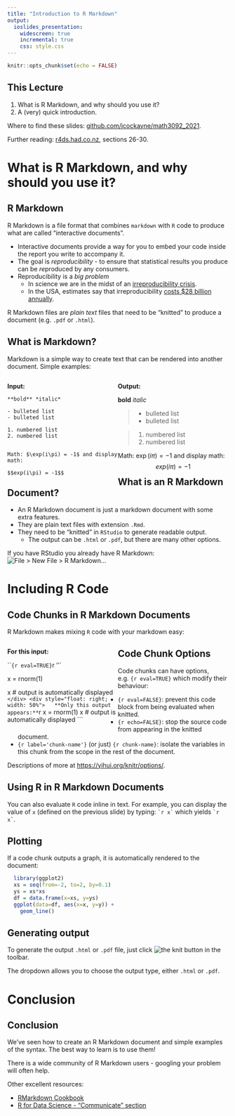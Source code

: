 ```yaml
---
title: "Introduction to R Markdown"
output: 
  ioslides_presentation:
    widescreen: true
    incremental: true
    css: style.css
---
```


```r
knitr::opts_chunk$set(echo = FALSE)
```

## This Lecture {.build}

1. What is R Markdown, and why should you use it?
2. A (very) quick introduction.

Where to find these slides: [github.com/jcockayne/math3092_2021](https://github.com/jcockayne/math3092_2021).

Further reading: [r4ds.had.co.nz](https://r4ds.had.co.nz/communicate-intro.html), 
sections 26-30.

# What is R Markdown, and why should you use it?

## R Markdown {.build}

R Markdown is a file format that combines `markdown` with `R` code to produce what
are called "interactive documents".

* Interactive documents provide a way for you to embed your code inside the report
you write to accompany it.
* The goal is *reproducibility* - to ensure that statistical results you produce
can be *re*produced by any consumers.
* Reproducibility is a *big problem* 
  - In science we are in the midst of an [irreproducibility crisis](https://doi.org/10.1038/533452a).
  - In the USA, estimates say that irreproducibility [costs $28 billion annually](https://doi.org/10.1371/journal.pbio.1002626).
  
R Markdown files are *plain text* files that need to be "knitted" to produce a document
(e.g. `.pdf` or `.html`).

## What is Markdown? {.build}

Markdown is a simple way to create text that can be rendered into another document.
Simple examples:

<div style="float: left; width: 50%">
**Input:**
```
**bold** *italic*

- bulleted list
- bulleted list

1. numbered list
2. numbered list


Math: $\exp(i\pi) = -1$ and display math:

$$exp(i\pi) = -1$$
```
</div>
<div style="float: right; width: 50%">
**Output:**

**bold** *italic*

> - bulleted list
> - bulleted list

> 1. numbered list
> 2. numbered list

Math: $\exp(i\pi) = -1$ and display math:
$$exp(i\pi) = -1$$
</div>

## What is an R Markdown Document? {.build}

* An R Markdown document is just a markdown document with some extra features.
* They are plain text files with extension `.Rmd`.
* They need to be "knitted" in `RStudio` to generate readable output.
  - The output can be `.html` or `.pdf`, but there are many other options.

If you have RStudio you already have R Markdown:
![File > New File > R Markdown...](img/how_to_rmd.png)

# Including R Code


## Code Chunks in R Markdown Documents {.build}

R Markdown makes mixing `R` code with your markdown easy:

<div style="float: left; width: 50%">
  **For this input:**
  
  ```{r eval=TRUE}`r ''`
  
  x = rnorm(1)
  
  x # output is automatically displayed
  ```
</div>
<div style="float: right; width: 50%">
  **Only this output appears:**
  ```r

  x = rnorm(1)
  x # output is automatically displayed
  ```
</div>

## Code Chunk Options {.build}

Code chunks can have options, e.g. `{r eval=TRUE}` which modify their behaviour:

* `{r eval=FALSE}`: prevent this code block from being evaluated when knitted.
* `{r echo=FALSE}`: stop the source code from appearing in the knitted document.
* `{r label='chunk-name'}` (or just) `{r chunk-name}`: isolate the variables in this
chunk from the scope in the rest of the document.

Descriptions of more at [https://yihui.org/knitr/options/](https://yihui.org/knitr/options/).

## Using R in R Markdown Documents {.build}

You can also evaluate `R` code inline in text.
For example, you can display the value of `x` (defined on the previous slide) 
by typing:
`` `r
x` ``
which yields `` `r x` ``.

## Plotting 

If a code chunk outputs a graph, it is automatically rendered to the document:

```r
  library(ggplot2)
  xs = seq(from=-2, to=2, by=0.1)
  ys = xs*xs
  df = data.frame(x=xs, y=ys)
  ggplot(data=df, aes(x=x, y=y)) + 
    geom_line()
```

## Generating output {.build}

To generate the output `.html` or `.pdf` file, just click 
![the knit button](img/knit.png)
in the toolbar.

The dropdown allows you to choose the output type, either `.html` or `.pdf`.

# Conclusion

## Conclusion {.build}

We've seen how to create an R Markdown document and simple examples of the syntax.
The best way to learn is to use them!

There is a wide community of R Markdown users - googling your problem will
often help.

Other excellent resources:

* [RMarkdown Cookbook](https://bookdown.org/yihui/rmarkdown-cookbook/)
* [R for Data Science - "Communicate" section](https://r4ds.had.co.nz/communicate-intro.html)

